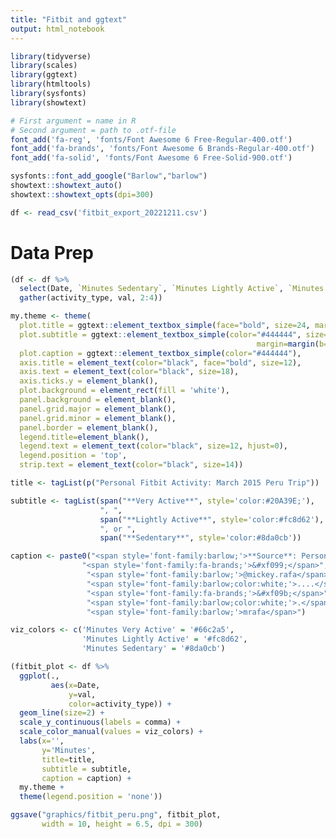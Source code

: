 ```yaml
---
title: "Fitbit and ggtext"
output: html_notebook
---
```


```r
library(tidyverse)
library(scales)
library(ggtext)
library(htmltools)
library(sysfonts)
library(showtext)
```

```r
# First argument = name in R
# Second argument = path to .otf-file
font_add('fa-reg', 'fonts/Font Awesome 6 Free-Regular-400.otf')
font_add('fa-brands', 'fonts/Font Awesome 6 Brands-Regular-400.otf')
font_add('fa-solid', 'fonts/Font Awesome 6 Free-Solid-900.otf')
```

```r
sysfonts::font_add_google("Barlow","barlow")
showtext::showtext_auto()
showtext::showtext_opts(dpi=300)
```

```r
df <- read_csv('fitbit_export_20221211.csv')
```

# Data Prep

```r
(df <- df %>%
  select(Date, `Minutes Sedentary`, `Minutes Lightly Active`, `Minutes Very Active`) %>% 
  gather(activity_type, val, 2:4))
```

```r
my.theme <- theme(
  plot.title = ggtext::element_textbox_simple(face="bold", size=24, margin=margin(b=5)),
  plot.subtitle = ggtext::element_textbox_simple(color="#444444", size=14, 
                                                       margin=margin(b=10)),
  plot.caption = ggtext::element_textbox_simple(color="#444444"),
  axis.title = element_text(color="black", face="bold", size=12), 
  axis.text = element_text(color="black", size=18), 
  axis.ticks.y = element_blank(), 
  plot.background = element_rect(fill = 'white'),
  panel.background = element_blank(),
  panel.grid.major = element_blank(),
  panel.grid.minor = element_blank(),
  panel.border = element_blank(), 
  legend.title=element_blank(), 
  legend.text = element_text(color="black", size=12, hjust=0),
  legend.position = 'top',
  strip.text = element_text(color="black", size=14))
```

```r
title <- tagList(p("Personal Fitbit Activity: March 2015 Peru Trip"))

subtitle <- tagList(span("**Very Active**", style='color:#20A39E;'),
                    ", ",
                    span("**Lightly Active**", style='color:#fc8d62'),
                    ", or ",
                    span("**Sedentary**", style='color:#8da0cb'))

caption <- paste0("<span style='font-family:barlow;'>**Source**: Personal Fitbit data</span><br>",
                "<span style='font-family:fa-brands;'>&#xf099;</span>",
                 "<span style='font-family:barlow;'>@mickey.rafa</span>",
                 "<span style='font-family:barlow;color:white;'>....</span>",
                 "<span style='font-family:fa-brands;'>&#xf09b;</span>",
                 "<span style='font-family:barlow;color:white;'>.</span>",
                 "<span style='font-family:barlow;'>mrafa</span>")
```

```r
viz_colors <- c('Minutes Very Active' = '#66c2a5', 
                'Minutes Lightly Active' = '#fc8d62', 
                'Minutes Sedentary' = '#8da0cb')
```


```r
(fitbit_plot <- df %>% 
  ggplot(.,
         aes(x=Date,
             y=val,
             color=activity_type)) + 
  geom_line(size=2) + 
  scale_y_continuous(labels = comma) + 
  scale_color_manual(values = viz_colors) + 
  labs(x='',
       y='Minutes',
       title=title,
       subtitle = subtitle,
       caption = caption) + 
  my.theme + 
  theme(legend.position = 'none'))
```

```r
ggsave("graphics/fitbit_peru.png", fitbit_plot,
       width = 10, height = 6.5, dpi = 300)
```
